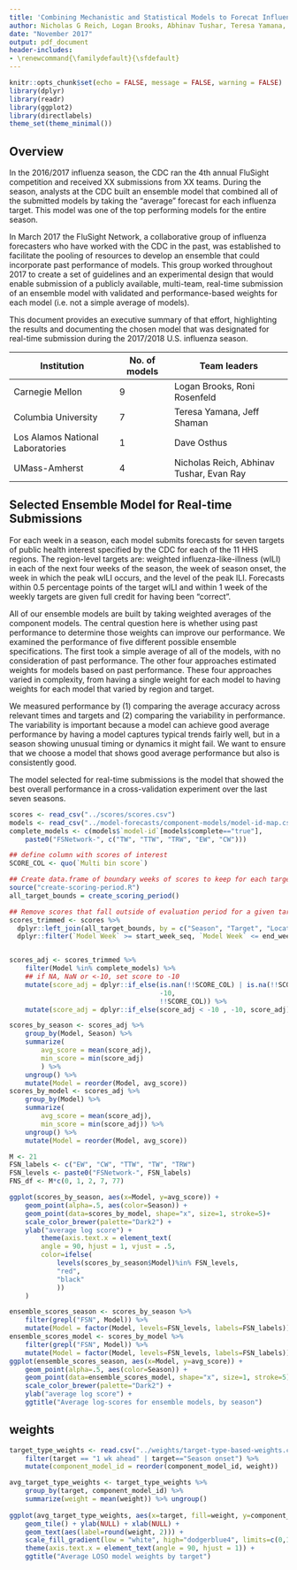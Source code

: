 ```yaml
---
title: 'Combining Mechanistic and Statistical Models to Forecat Influenza in the U.S.:  A Collaborative Ensemble from the FluSight Network'
author: Nicholas G Reich, Logan Brooks, Abhinav Tushar, Teresa Yamana, Craig McGowan, Evan Ray, Dave Osthus, Roni Rosenfeld
date: "November 2017"
output: pdf_document
header-includes:
- \renewcommand{\familydefault}{\sfdefault}
---
```


```r
knitr::opts_chunk$set(echo = FALSE, message = FALSE, warning = FALSE)
library(dplyr)
library(readr)
library(ggplot2)
library(directlabels)
theme_set(theme_minimal())
```


## Overview

In the 2016/2017 influenza season, the CDC ran the 4th annual FluSight competition and received XX submissions from XX teams. During the season, analysts at the CDC built an ensemble model that combined all of the submitted models by taking the "average" forecast for each influenza target. This model was one of the top performing models for the entire season.

In March 2017 the FluSight Network, a collaborative group of influenza forecasters who have worked with the CDC in the past, was established to facilitate the pooling of resources to develop an ensemble that could incorporate past performance of models. This group worked throughout 2017 to create a set of guidelines and an experimental design that would enable submission of a publicly available, multi-team, real-time submission of an ensemble model with validated and performance-based weights for each model (i.e. not a simple average of models). 

This document provides an executive summary of that effort, highlighting the results and documenting the chosen model that was designated for real-time submission during the 2017/2018 U.S. influenza season.

Institution | No. of models | Team leaders
----------- | ------------- | -------------
Carnegie Mellon | 9 | Logan Brooks, Roni Rosenfeld
Columbia University | 7 | Teresa Yamana, Jeff Shaman
Los Alamos National Laboratories | 1 | Dave Osthus
UMass-Amherst | 4 | Nicholas Reich, Abhinav Tushar, Evan Ray

## Selected Ensemble Model for Real-time Submissions

For each week in a season, each model submits forecasts for seven targets of public health interest specified by the CDC for each of the 11 HHS regions. The region-level targets are: weighted influenza-like-illness (wILI) in each of the next four weeks of the season, the week of season onset, the week in which the peak wILI occurs, and the level of the peak ILI. Forecasts within 0.5 percentage points of the target wILI and within 1 week of the weekly targets are given full credit for having been "correct".

All of our ensemble models are built by taking weighted averages of the component models. The central question here is whether using past performance to determine those weights can improve our performance. We examined the performance of five different possible ensemble specifications. The first took a simple average of all of the models, with no consideration of past performance. The other four approaches estimated weights for models based on past performance. These four approaches varied in complexity, from having a single weight for each model to having weights for each model that varied by region and target. 

We measured performance by (1) comparing the average accuracy across relevant times and targets and (2) comparing the variability in performance. The variability is important because a model can achieve good average performance by having a model captures typical trends fairly well, but in a season showing unusual timing or dynamics it might fail. We want to ensure that we choose a model that shows good average performance but also is consistently good.


The model selected for real-time submissions is the model that showed the best overall performance in a cross-validation experiment over the last seven seasons. 


```r
scores <- read_csv("../scores/scores.csv")
models <- read_csv("../model-forecasts/component-models/model-id-map.csv")
complete_models <- c(models$`model-id`[models$complete=="true"], 
    paste0("FSNetwork-", c("TW", "TTW", "TRW", "EW", "CW")))

## define column with scores of interest
SCORE_COL <- quo(`Multi bin score`)

## Create data.frame of boundary weeks of scores to keep for each target/season
source("create-scoring-period.R")
all_target_bounds = create_scoring_period()

## Remove scores that fall outside of evaluation period for a given target/season
scores_trimmed <- scores %>%
  dplyr::left_join(all_target_bounds, by = c("Season", "Target", "Location")) %>%
  dplyr::filter(`Model Week` >= start_week_seq, `Model Week` <= end_week_seq)


scores_adj <- scores_trimmed %>%
    filter(Model %in% complete_models) %>%
    ## if NA, NaN or <-10, set score to -10
    mutate(score_adj = dplyr::if_else(is.nan(!!SCORE_COL) | is.na(!!SCORE_COL) , 
                                      -10, 
                                      !!SCORE_COL)) %>%
    mutate(score_adj = dplyr::if_else(score_adj < -10 , -10, score_adj)) 

scores_by_season <- scores_adj %>%
    group_by(Model, Season) %>%
    summarize(
        avg_score = mean(score_adj),
        min_score = min(score_adj)
        ) %>%
    ungroup() %>%
    mutate(Model = reorder(Model, avg_score))
scores_by_model <- scores_adj %>%
    group_by(Model) %>%
    summarize(
        avg_score = mean(score_adj),
        min_score = min(score_adj)) %>%
    ungroup() %>%
    mutate(Model = reorder(Model, avg_score))

M <- 21
FSN_labels <- c("EW", "CW", "TTW", "TW", "TRW")
FSN_levels <- paste0("FSNetwork-", FSN_labels)
FNS_df <- M*c(0, 1, 2, 7, 77)
```

```r
ggplot(scores_by_season, aes(x=Model, y=avg_score)) +
    geom_point(alpha=.5, aes(color=Season)) + 
    geom_point(data=scores_by_model, shape="x", size=1, stroke=5)+
    scale_color_brewer(palette="Dark2") +
    ylab("average log score") +
        theme(axis.text.x = element_text(
        angle = 90, hjust = 1, vjust = .5,
        color=ifelse(
            levels(scores_by_season$Model)%in% FSN_levels,
            "red", 
            "black"
            ))
    ) 

```



```r
ensemble_scores_season <- scores_by_season %>% 
    filter(grepl("FSN", Model)) %>%
    mutate(Model = factor(Model, levels=FSN_levels, labels=FSN_labels))
ensemble_scores_model <- scores_by_model %>% 
    filter(grepl("FSN", Model)) %>%
    mutate(Model = factor(Model, levels=FSN_levels, labels=FSN_labels))
ggplot(ensemble_scores_season, aes(x=Model, y=avg_score)) +
    geom_point(alpha=.5, aes(color=Season)) + 
    geom_point(data=ensemble_scores_model, shape="x", size=1, stroke=5)+
    scale_color_brewer(palette="Dark2") +
    ylab("average log score") +
    ggtitle("Average log-scores for ensemble models, by season")

```

## weights
```r
target_type_weights <- read.csv("../weights/target-type-based-weights.csv") %>%
    filter(target == "1 wk ahead" | target=="Season onset") %>%
    mutate(component_model_id = reorder(component_model_id, weight))

avg_target_type_weights <- target_type_weights %>% 
    group_by(target, component_model_id) %>% 
    summarize(weight = mean(weight)) %>% ungroup()
    
ggplot(avg_target_type_weights, aes(x=target, fill=weight, y=component_model_id)) + 
    geom_tile() + ylab(NULL) + xlab(NULL) +
    geom_text(aes(label=round(weight, 2))) +
    scale_fill_gradient(low = "white", high="dodgerblue4", limits=c(0,1)) +
    theme(axis.text.x = element_text(angle = 90, hjust = 1)) +
    ggtitle("Average LOSO model weights by target")
```

